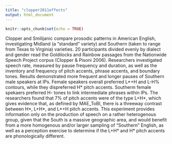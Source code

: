 ```yaml
---
title: "clopper2011effects"
output: html_document
---
```


```r
knitr::opts_chunk$set(echo = TRUE)
```

Clopper and Smilijanic compare prosodic patterns in American English, investigating Midland (a "standard" variety) and Southern (taken to range from Texas to Virginia) varieties. 20 participants divided evenly by dialect and gender read the Goldilocks and Rainbow passages from the Nationwide Speech Project corpus (Clopper & Pisoni 2006). Researchers investigated speech rate, measured by pause frequency and duration, as well as the inventory and frequency of pitch accents, phrase accents, and boundary tones. Results demonstrated more frequent and longer pauses of Southern male speakers at IPs. Female speakers overall preferred L\*+H and L-H% contours, while they dispreferred H\* pitch accents. Southerm female spekaers preferred H- tones to link intermediate phrases within IPs. The researchers found that 7% of pitch accents were of the type L+H\*, which gives evidence that, as defined by MAE_ToBI, there is a threeway contrast between H\*, L+H\*, and L\*+H pitch accents. This experiment provides information only on the production of speech on a rather heterogenous group, given that the South is a massive geographic area, and would benefit from a more homogenous and/or larger sampling of "Southern" English, as well as a perception exercise to determine if the L+H\* and H* pitch accents are phonologically different.
